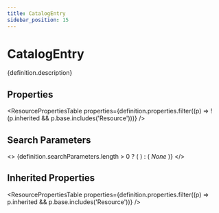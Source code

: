 ```yaml
---
title: CatalogEntry
sidebar_position: 15
---
```



# CatalogEntry

<p>{definition.description}</p>

## Properties

<ResourcePropertiesTable properties={definition.properties.filter((p) => !(p.inherited && p.base.includes('Resource')))} />

## Search Parameters

<>
  {definition.searchParameters.length > 0 ? (
    <SearchParamsTable searchParams={definition.searchParameters} />
  ) : (
    <em>None</em>
  )}
</>

## Inherited Properties

<ResourcePropertiesTable properties={definition.properties.filter((p) => p.inherited && p.base.includes('Resource'))} />


